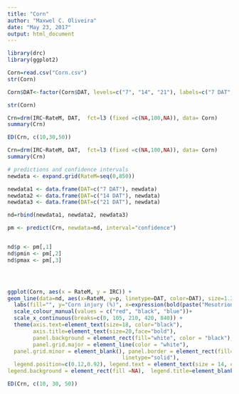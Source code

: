 ---
title: "Corn"
author: "Maxwel C. Oliveira"
date: "May 23, 2017"
output: html_document
---

```{r, include=FALSE}
library(drc)
library(ggplot2)
```



```{r}
Corn=read.csv("Corn.csv")
str(Corn)

Corn$DAT<-factor(Corn$DAT, levels=c("7", "14", "21"), labels=c("7 DAT", "14 DAT", "21 DAT"))

str(Corn)
```


```{r}
Crn=drm(IRC~RateM, DAT,  fct=l3 (fixed =c(NA,100,NA)), data= Corn)
summary(Crn)

ED(Crn, c(10,30,50))
```



```{r}
Crn=drm(IRC~RateM, DAT,  fct=l3 (fixed =c(NA,100,NA)), data= Corn)
summary(Crn)

# predictions and confidence intervals
newdata <- expand.grid(RateM=seq(0,850))

newdata1 <- data.frame(DAT=c("7 DAT"), newdata)
newdata2 <- data.frame(DAT=c("14 DAT"), newdata)
newdata3 <- data.frame(DAT=c("21 DAT"), newdata)

nd=rbind(newdata1, newdata2, newdata3)

pm <- predict(Crn, newdata=nd, interval="confidence")


nd$p <- pm[,1] 
nd$pmin <- pm[,2] 
nd$pmax <- pm[,3] 




ggplot(Corn, aes(x = RateM, y = IRC)) +  
geom_line(data=nd, aes(x=RateM, y=p, linetype=DAT, color=DAT), size=1.3) +
  labs(fill="", y="Corn injury (%)", x=expression(bold(paste("Mesotrione (g ai ha "^"-1",")")))) +
  scale_colour_manual(values = c("red", "black", "blue"))+
  scale_x_continuous(breaks=c(0, 105, 210, 420, 840)) +
  theme(axis.text=element_text(size=18, color="black"), 
        axis.title=element_text(size=20,face="bold"), 
        panel.background = element_rect(fill="white", color = "black"), 
        panel.grid.major = element_line(color = "white"), 
  panel.grid.minor = element_blank(), panel.border = element_rect(fill=NA,color="black", size=0.5, 
                                    linetype="solid"), 
  legend.position=c(0.12,0.92), legend.text = element_text(size = 14, colour = "black"), legend.key = element_rect(fill=NA), legend.key.height  = unit(1.5, "line"), legend.key.width = unit(2.2, "line"),
legend.background = element_rect(fill =NA),  legend.title=element_blank())  + ylim(0,100) + ggsave("Corn.tiff", units="in", width=6, height=6, dpi=1000)
```

```{r}
ED(Crn, c(10, 30, 50))
```

